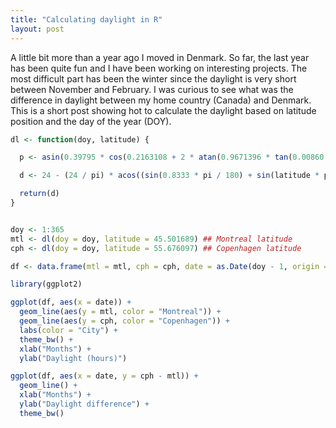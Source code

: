 ```yaml
---
title: "Calculating daylight in R"
layout: post
---
```


A little bit more than a year ago I moved in Denmark. So far, the last year has been quite fun and I have been working on interesting projects. The most difficult part has been the winter since the daylight is very short between November and February. I was curious to see what was the difference in daylight between my home country (Canada) and Denmark. This is a short post showing hot to calculate the daylight based on latitude position and the day of the year (DOY).


```r
dl <- function(doy, latitude) {

  p <- asin(0.39795 * cos(0.2163108 + 2 * atan(0.9671396 * tan(0.00860 * (doy - 186)))))

  d <- 24 - (24 / pi) * acos((sin(0.8333 * pi / 180) + sin(latitude * pi / 180) * sin(p)) / cos(latitude * pi / 180) * cos(p))

  return(d)
}


doy <- 1:365
mtl <- dl(doy = doy, latitude = 45.501689) ## Montreal latitude
cph <- dl(doy = doy, latitude = 55.676097) ## Copenhagen latitude

df <- data.frame(mtl = mtl, cph = cph, date = as.Date(doy - 1, origin = "2015-01-01"))

```

```r
library(ggplot2)

ggplot(df, aes(x = date)) +
  geom_line(aes(y = mtl, color = "Montreal")) +
  geom_line(aes(y = cph, color = "Copenhagen")) +
  labs(color = "City") +
  theme_bw() +
  xlab("Months") +
  ylab("Daylight (hours)")

ggplot(df, aes(x = date, y = cph - mtl)) +
  geom_line() +
  xlab("Months") +
  ylab("Daylight difference") +
  theme_bw()
```
